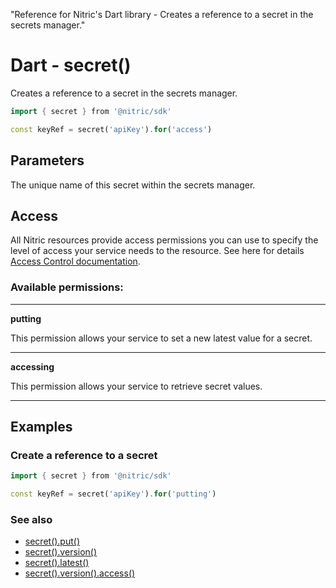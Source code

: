   "Reference for Nitric's Dart library - Creates a reference to a secret in the secrets manager."

# Dart - secret()

Creates a reference to a secret in the secrets manager.

```dart
import { secret } from '@nitric/sdk'

const keyRef = secret('apiKey').for('access')
```

## Parameters

<Properties>
  <Property name="name" required type="string">
    The unique name of this secret within the secrets manager.
  </Property>
</Properties>

## Access

All Nitric resources provide access permissions you can use to specify the level of access your service needs to the resource. See here for details [Access Control documentation](/assets/access-control).

### Available permissions:

---

**putting**

This permission allows your service to set a new latest value for a secret.

---

**accessing**

This permission allows your service to retrieve secret values.

---

## Examples

### Create a reference to a secret

```dart
import { secret } from '@nitric/sdk'

const keyRef = secret('apiKey').for('putting')
```

### See also

- [secret().put()](./secret-put)
- [secret().version()](./secret-version)
- [secret().latest()](./secret-latest)
- [secret().version().access()](./secret-version-access)
